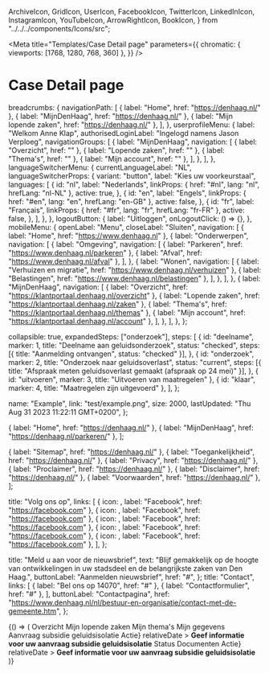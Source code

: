   ArchiveIcon,
  GridIcon,
  UserIcon,
  FacebookIcon,
  TwitterIcon,
  LinkedInIcon,
  InstagramIcon,
  YouTubeIcon,
  ArrowRightIcon,
  BookIcon,
} from "../../../components/Icons/src";



<Meta
  title="Templates/Case Detail page"
  parameters={{
    chromatic: { viewports: [1768, 1280, 768, 360] },
  }}
/>

# Case Detail page

  breadcrumbs: {
    navigationPath: [
      { label: "Home", href: "https://denhaag.nl/" },
      { label: "MijnDenHaag", href: "https://denhaag.nl/" },
      { label: "Mijn lopende zaken", href: "https://denhaag.nl/" },
    ],
  },
  userprofileMenu: {
    label: "Welkom Anne Klap",
    authorisedLoginLabel: "Ingelogd namens Jason Verploeg",
    navigationGroups: [
      {
        label: "MijnDenHaag",
        navigation: [
          { label: "Overzicht", href: "" },
          { label: "Lopende zaken", href: "" },
          { label: "Thema's", href: "" },
          { label: "Mijn account", href: "" },
        ],
      },
    ],
  },
  languageSwitcherMenu: {
    currentLanguageLabel: "NL",
    languageSwitcherProps: {
      variant: "button",
      label: "Kies uw voorkeurstaal",
      languages: [
        {
          id: "nl",
          label: "Nederlands",
          linkProps: { href: "#nl", lang: "nl", hrefLang: "nl-NL" },
          active: true,
        },
        {
          id: "en",
          label: "Engels",
          linkProps: { href: "#en", lang: "en", hrefLang: "en-GB" },
          active: false,
        },
        {
          id: "fr",
          label: "Français",
          linkProps: { href: "#fr", lang: "fr", hrefLang: "fr-FR" },
          active: false,
        },
      ],
    },
  },
  logoutButton: {
    label: "Uitloggen",
    onLogoutClick: () => {},
  },
  mobileMenu: {
    openLabel: "Menu",
    closeLabel: "Sluiten",
    navigation: [
      { label: "Home", href: "https://www.denhaag.nl" },
      {
        label: "Onderwerpen",
        navigation: [
          {
            label: "Omgeving",
            navigation: [
              { label: "Parkeren", href: "https://www.denhaag.nl/parkeren" },
              { label: "Afval", href: "https://www.denhaag.nl/afval" },
            ],
          },
          {
            label: "Wonen",
            navigation: [
              { label: "Verhuizen en migratie", href: "https://www.denhaag.nl/verhuizen" },
              { label: "Belastingen", href: "https://www.denhaag.nl/belastingen" },
            ],
          },
        ],
      },
      {
        label: "MijnDenHaag",
        navigation: [
          { label: "Overzicht", href: "https://klantportaal.denhaag.nl/overzicht" },
          { label: "Lopende zaken", href: "https://klantportaal.denhaag.nl/zaken" },
          { label: "Thema's", href: "https://klantportaal.denhaag.nl/themas" },
          { label: "Mijn account", href: "https://klantportaal.denhaag.nl/account" },
        ],
      },
    ],
  },
};

  collapsible: true,
  expandedSteps: ["onderzoek"],
  steps: [
    {
      id: "deelname",
      marker: 1,
      title: "Deelname aan geluidsonderzoek",
      status: "checked",
      steps: [{ title: "Aanmelding ontvangen", status: "checked" }],
    },
    {
      id: "onderzoek",
      marker: 2,
      title: "Onderzoek naar geluidsoverlast",
      status: "current",
      steps: [{ title: "Afspraak meten geluidsoverlast gemaakt (afspraak op 24 mei)" }],
    },
    { id: "uitvoeren", marker: 3, title: "Uitvoeren van maatregelen" },
    { id: "klaar", marker: 4, title: "Maatregelen zijn uitgevoerd" },
  ],
};


  name: "Example",
  link: "test/example.png",
  size: 2000,
  lastUpdated: "Thu Aug 31 2023 11:22:11 GMT+0200",
};

  { label: "Home", href: "https://denhaag.nl/" },
  { label: "MijnDenHaag", href: "https://denhaag.nl/parkeren/" },
];

  { label: "Sitemap", href: "https://denhaag.nl/" },
  { label: "Toegankelijkheid", href: "https://denhaag.nl/" },
  { label: "Privacy", href: "https://denhaag.nl/" },
  { label: "Proclaimer", href: "https://denhaag.nl/" },
  { label: "Disclaimer", href: "https://denhaag.nl/" },
  { label: "Voorwaarden", href: "https://denhaag.nl/" },
];

  title: "Volg ons op",
  links: [
    { icon: <FacebookIcon />, label: "Facebook", href: "https://facebook.com" },
    { icon: <TwitterIcon />, label: "Facebook", href: "https://facebook.com" },
    { icon: <LinkedInIcon />, label: "Facebook", href: "https://facebook.com" },
    { icon: <InstagramIcon />, label: "Facebook", href: "https://facebook.com" },
    { icon: <YouTubeIcon />, label: "Facebook", href: "https://facebook.com" },
  ],
};

  title: "Meld u aan voor de nieuwsbrief",
  text: "Blijf gemakkelijk op de hoogte van ontwikkelingen in uw stadsdeel en de belangrijkste zaken van Den Haag.",
  buttonLabel: "Aanmelden nieuwsbrief",
  href: "#",
};
  title: "Contact",
  links: [
    { label: "Bel ons op 14070", href: "#" },
    { label: "Contactformulier", href: "#" },
  ],
  buttonLabel: "Contactpagina",
  href: "https://www.denhaag.nl/nl/bestuur-en-organisatie/contact-met-de-gemeente.htm",
};


<Canvas>
  <Story name="Case Detail page">
    {() => (
      <Page>
        <PageHeader>
          <HeaderLogic {...exampleArgs} />
        </PageHeader>
        <ResponsiveContent className="denhaag-page-content denhaag-responsive-content--sidebar">
          <Sidenav>
            <SidenavList>
              <SidenavItem>
                <SidenavLink>
                  <GridIcon />
                  Overzicht
                </SidenavLink>
              </SidenavItem>
              <SidenavItem>
                <SidenavLink current={true}>
                  <ArchiveIcon />
                  Mijn lopende zaken
                </SidenavLink>
              </SidenavItem>
              <SidenavItem>
                <SidenavLink>
                  <BookIcon />
                  Mijn thema's
                </SidenavLink>
              </SidenavItem>
              <SidenavItem>
                <SidenavLink>
                  <UserIcon />
                  Mijn gegevens
                </SidenavLink>
              </SidenavItem>
            </SidenavList>
          </Sidenav>
          <main className="denhaag-page-content__main">
            <Heading2>Aanvraag subsidie geluidsisolatie</Heading2>
            <Action
              className="denhaag-page-content__task"
              dateTime={taskDateTime}
              now={taskNow}
              actions={<ButtonLink href="#example">Actie</ButtonLink>}
              relativeDate
            >
              <strong>Geef informatie voor uw aanvraag subsidie geluidsisolatie</strong>
            </Action>
            <Heading3 className="denhaag-page-content__heading">Status</Heading3>
            <Status {...progressStepsData}></Status>
            <Heading3 className="denhaag-page-content__heading">Documenten</Heading3>
            <File {...linkData} />
            <Action
              className="denhaag-page-content__task"
              dateTime={taskDateTime}
              now={taskNow}
              actions={<ButtonLink href="#example">Actie</ButtonLink>}
              relativeDate
            >
              <strong>Geef informatie voor uw aanvraag subsidie geluidsisolatie</strong>
            </Action>
          </main>
        </ResponsiveContent>
        <PageFooter>
          <Footer
            newsletterData={newsletterData}
            contactData={contactData}
            legalData={footerLegalData}
            copyrightLabel={copyright}
            socialData={footerSocialData}
          />
        </PageFooter>
      </Page>
    )}
  </Story>
</Canvas>
